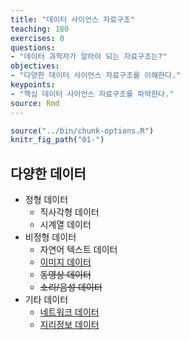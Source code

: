 ```yaml
---
title: "데이터 사이언스 자료구조"
teaching: 180
exercises: 0
questions:
- "데이터 과학자가 알아야 되는 자료구조는?"
objectives:
- "다양한 데이터 사이언스 자료구조를 이해한다."
keypoints:
- "핵심 데이터 사이언스 자료구조를 파악한다."
source: Rmd
---
```


```r
source("../bin/chunk-options.R")
knitr_fig_path("01-")
```


## 다양한 데이터 {#data-types}

- 정형 데이터
    - 직사각형 데이터
    - 시계열 데이터
- 비정형 데이터
    - 자연어 텍스트 데이터
    - [이미지 데이터](https://statkclee.github.io/trilobite/)
    - ~~동영상 데이터~~
    - ~~소리/음성 데이터~~
- 기타 데이터 
    - [네트워크 데이터](https://statkclee.github.io/network/)
    - [지리정보 데이터](https://statkclee.github.io/spatial/)

